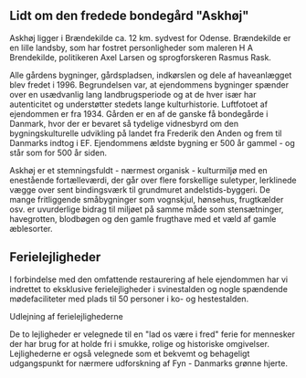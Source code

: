 ## Lidt om den fredede bondegård "Askhøj"

Askhøj ligger i Brændekilde ca. 12 km. sydvest for Odense. Brændekilde er en lille landsby, som har fostret personligheder som maleren H A Brendekilde, politikeren Axel Larsen og sprogforskeren Rasmus Rask.

Alle gårdens bygninger, gårdspladsen, indkørslen og dele af haveanlægget blev fredet i 1996. Begrundelsen var, at ejendommens bygninger spænder over en usædvanlig lang landbrugsperiode og at de hver især har autenticitet og understøtter stedets lange kulturhistorie. Luftfotoet af ejendommen er fra 1934. Gården er en af de ganske få bondegårde i Danmark, hvor der er bevaret så tydelige vidnesbyrd om den bygningskulturelle udvikling på landet fra Frederik den Anden og frem til Danmarks indtog i EF. Ejendommens ældste bygning er 500 år gammel - og står som for 500 år siden.

Askhøj er et stemningsfuldt - nærmest organisk - kulturmiljø med en enestående fortælleværdi, der går over flere forskellige suletyper, lerklinede vægge over sent bindingsværk til grundmuret andelstids-byggeri. De mange fritliggende småbygninger som vognskjul, hønsehus, frugtkælder osv. er uvurderlige bidrag til miljøet på samme måde som stensætninger, havegrotten, blodbøgen og den gamle frugthave med et væld af gamle æblesorter.

## Ferielejligheder

I forbindelse med den omfattende restaurering af hele ejendommen har vi indrettet to eksklusive ferielejligheder i svinestalden og nogle spændende mødefaciliteter med plads til 50 personer i ko- og hestestalden.

Udlejning af ferielejlighederne

De to lejligheder er velegnede til en "lad os være i fred" ferie for mennesker der har brug for at holde fri i smukke, rolige og historiske omgivelser. Lejlighederne er også velegnede som et bekvemt og behageligt udgangspunkt for nærmere udforskning af Fyn - Danmarks grønne hjerte.


